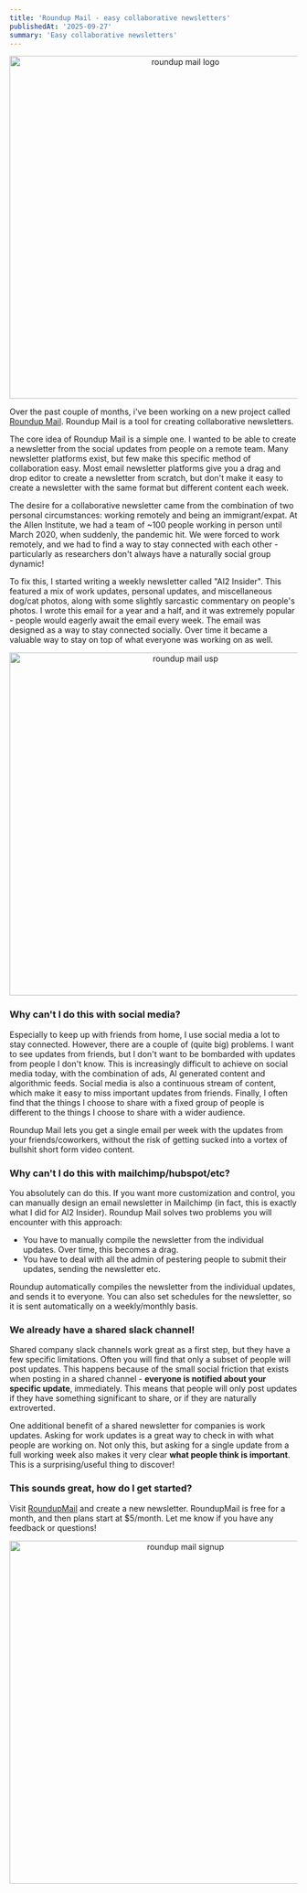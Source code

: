 ```yaml
---
title: 'Roundup Mail - easy collaborative newsletters'
publishedAt: '2025-09-27'
summary: 'Easy collaborative newsletters'
---
```


<center>
<img src="/images/roundup/header.png" alt="roundup mail logo" width="600" />
</center>


Over the past couple of months, i've been working on a new project called [Roundup Mail](https://roundupmail.com). Roundup Mail is a tool for creating collaborative newsletters.

The core idea of Roundup Mail is a simple one. I wanted to be able to create a newsletter from the social updates from people on a remote team. Many newsletter platforms exist, but few make this specific method of collaboration easy. Most email newsletter platforms give you a drag and drop editor to create a newsletter from scratch, but don't make it easy to create a newsletter with the same format but different content each week.


The desire for a collaborative newsletter came from the combination of two personal circumstances: working remotely and being an immigrant/expat. At the Allen Institute, we had a team of ~100 people working in person until March 2020, when suddenly, the pandemic hit. We were forced to work remotely, and we had to find a way to stay connected with each other - particularly as researchers don't always have a naturally social group dynamic!

To fix this, I started writing a weekly newsletter called "AI2 Insider". This featured a mix of work updates, personal updates, and miscellaneous dog/cat photos, along with some slightly sarcastic commentary on people's photos. I wrote this email for a year and a half, and it was extremely popular - people would eagerly await the email every week. The email was designed as a way to stay connected socially. Over time it became a valuable way to stay on top of what everyone was working on as well.

<center>
<img src="/images/roundup/usp.png" alt="roundup mail usp" width="600" />
</center>


### Why can't I do this with social media?

Especially to keep up with friends from home, I use social media a lot to stay connected. However, there are a couple of (quite big) problems. I want to see updates from friends, but I don't want to be bombarded with updates from people I don't know. This is increasingly difficult to achieve on social media today, with the combination of ads, AI generated content and algorithmic feeds. Social media is also a continuous stream of content, which make it easy to miss important updates from friends. Finally, I often find that the things I choose to share with a fixed group of people is different to the things I choose to share with a wider audience. 

Roundup Mail lets you get a single email per week with the updates from your friends/coworkers, without the risk of getting sucked into a vortex of bullshit short form video content.


### Why can't I do this with mailchimp/hubspot/etc?

You absolutely can do this. If you want more customization and control, you can manually design an email newsletter in Mailchimp (in fact, this is exactly what I did for AI2 Insider). Roundup Mail solves two problems you will encounter with this approach:

- You have to manually compile the newsletter from the individual updates. Over time, this becomes a drag.
- You have to deal with all the admin of pestering people to submit their updates, sending the newsletter etc.

Roundup automatically compiles the newsletter from the individual updates, and sends it to everyone. You can also set schedules for the newsletter, so it is sent automatically on a weekly/monthly basis.

### We already have a shared slack channel!

Shared company slack channels work great as a first step, but they have a few specific limitations. Often you will find that only a subset of people will post updates. This happens because of the small social friction that exists when posting in a shared channel - **everyone is notified about your specific update**, immediately. This means that people will only post updates if they have something significant to share, or if they are naturally extroverted.

One additional benefit of a shared newsletter for companies is work updates. Asking for work updates is a great way to check in with what people are working on. Not only this, but asking for a single update from a full working week also makes it very clear **what people think is important**. This is a surprising/useful thing to discover!


### This sounds great, how do I get started?


Visit [RoundupMail](https://roundupmail.com) and create a new newsletter. RoundupMail is free for a month, and then plans start at $5/month. Let me know if you have any feedback or questions!

<center>
<img src="/images/roundup/header.png" alt="roundup mail signup" width="600" />
</center>